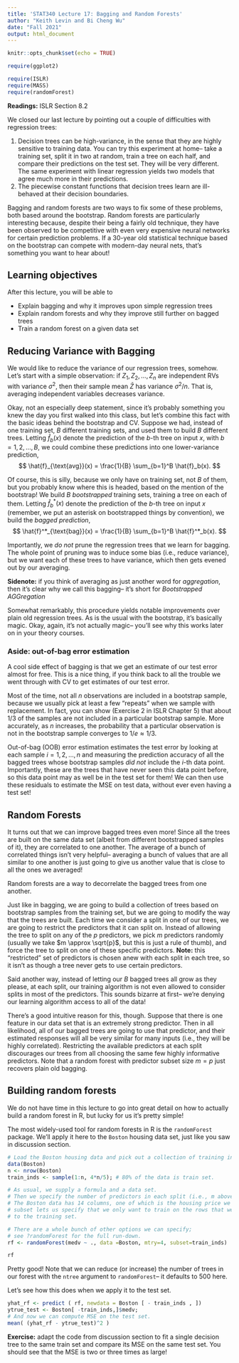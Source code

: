 ```yaml
---
title: 'STAT340 Lecture 17: Bagging and Random Forests'
author: "Keith Levin and Bi Cheng Wu"
date: "Fall 2021"
output: html_document
---
```


```r
knitr::opts_chunk$set(echo = TRUE)

require(ggplot2)

require(ISLR)
require(MASS)
require(randomForest)
```

__Readings:__ ISLR Section 8.2

We closed our last lecture by pointing out a couple of difficulties with regression trees:

1. Decision trees can be high-variance, in the sense that they are highly sensitive to training data. You can try this experiment at home-- take a training set, split it in two at random, train a tree on each half, and compare their predictions on the test set. They will be very different. The same experiment with linear regression yields two models that agree much more in their predictions.
2. The piecewise constant functions that decision trees learn are ill-behaved at their decision boundaries.

Bagging and random forests are two ways to fix some of these problems, both based around the bootstrap.
Random forests are particularly interesting because, despite their being a fairly old technique, they have been observed to be competitive with even very expensive neural networks for certain prediction problems.
If a 30-year old statistical technique based on the bootstrap can compete with modern-day neural nets, that's something you want to hear about!

## Learning objectives

After this lecture, you will be able to

- Explain bagging and why it improves upon simple regression trees
- Explain random forests and why they improve still further on bagged trees
- Train a random forest on a given data set

## Reducing Variance with Bagging

We would like to reduce the variance of our regression trees, somehow.
Let's start with a simple observation: if $Z_1,Z_2,\dots,Z_n$ are independent RVs with variance $\sigma^2$, then their sample mean $\bar{Z}$ has variance $\sigma^2/n$.
That is, averaging independent variables decreases variance.

Okay, not an especially deep statement, since it's probably something you knew the day you first walked into this class, but let's combine this fact with the basic ideas behind the bootstrap and CV.
Suppose we had, instead of one training set, $B$ different training sets, and used them to build $B$ different trees.
Letting $\hat{f}_b(x)$ denote the prediction of the $b$-th tree on input $x$, with $b=1,2,\dots,B$, we could combine these predictions into one lower-variance prediction,
$$
\hat{f}_{\text{avg}}(x) = \frac{1}{B} \sum_{b=1}^B \hat{f}_b(x).
$$

Of course, this is silly, because we only have on training set, not $B$ of them, but you probably know where this is headed, based on the mention of the bootstrap!
We build $B$ *bootstrapped* training sets, training a tree on each of them.
Letting $\hat{f}^*_b(x)$ denote the prediction of the $b$-th tree on input $x$
(remember, we put an asterisk on bootstrapped things by convention), we build the *bagged prediction*,
$$
\hat{f}^*_{\text{bag}}(x) = \frac{1}{B} \sum_{b=1}^B \hat{f}^*_b(x).
$$

Importantly, we *do not* prune the regression trees that we learn for bagging.
The whole point of pruning was to induce some bias (i.e., reduce variance), but we want each of these trees to have variance, which then gets evened out by our averaging.

__Sidenote:__ if you think of averaging as just another word for *aggregation*, then it's clear why we call this bagging-- it's short for *Bootstrapped AGGregation*

Somewhat remarkably, this procedure yields notable improvements over plain old regression trees.
As is the usual with the bootstrap, it's basically magic.
Okay, again, it's not actually magic-- you'll see why this works later on in your theory courses.

### Aside: out-of-bag error estimation

A cool side effect of bagging is that we get an estimate of our test error almost for free.
This is a nice thing, if you think back to all the trouble we went through with CV to get estimates of our test error.

Most of the time, not all $n$ observations are included in a bootstrap sample, because we usually pick at least a few "repeats" when we sample with replacement.
In fact, you can show (Exercise 2 in ISLR Chapter 5) that about 1/3 of the samples are not included in a particular bootstrap sample.
More accurately, as $n$ increases, the probability that a particular observation is not in the bootstrap sample converges to $1/e \approx 1/3$.

Out-of-bag (OOB) error estimation estimates the test error by looking at each sample $i=1,2,\dots,n$ and measuring the prediction accuracy of all the bagged trees whose bootstrap samples *did not* include the $i$-th data point.
Importantly, these are the trees that have never seen this data point before, so this data point may as well be in the test set for them!
We can then use these residuals to estimate the MSE on test data, without ever even having a test set!

## Random Forests

It turns out that we can improve bagged trees even more!
Since all the trees are built on the same data set (albeit from different bootstrapped samples of it), they are correlated to one another.
The average of a bunch of correlated things isn't very helpful-- averaging a bunch of values that are all similar to one another is just going to give us another value that is close to all the ones we averaged!

Random forests are a way to decorrelate the bagged trees from one another.

Just like in bagging, we are going to build a collection of trees based on bootstrap samples from the training set, but we are going to modify the way that the trees are built.
Each time we consider a split in one of our trees, we are going to restrict the predictors that it can split on.
Instead of allowing the tree to split on any of the $p$ predictors, we pick $m$ predictors randomly (usually we take $m \approx \sqrt{p}$, but this is just a rule of thumb), and force the tree to split on one of these specific predictors.
__Note:__ this "restricted" set of predictors is chosen anew with each split in each tree, so it isn't as though a tree never gets to use certain predictors.

Said another way, instead of letting our $B$ bagged trees all grow as they please, at each split, our training algorithm is not even allowed to consider splits in most of the predictors.
This sounds bizarre at first-- we're denying our learning algorithm access to all of the data!

There's a good intuitive reason for this, though.
Suppose that there is one feature in our data set that is an extremely strong predictor.
Then in all likelihood, all of our bagged trees are going to use that predictor, and their estimated responses will all be very similar for many inputs (i.e., they will be highly correlated).
Restricting the available predictors at each split discourages our trees from all choosing the same few highly informative predictors.
Note that a random forest with predictor subset size $m=p$ just recovers plain old bagging.

## Building random forests

We do not have time in this lecture to go into great detail on how to actually build a random forest in R, but lucky for us it's pretty simple!

The most widely-used tool for random forests in R is the `randomForest` package.
We'll apply it here to the `Boston` housing data set, just like you saw in discussion section.
```r
# Load the Boston housing data and pick out a collection of training instances
data(Boston)
n <- nrow(Boston)
train_inds <- sample(1:n, 4*n/5); # 80% of the data is train set.

# As usual, we supply a formula and a data set.
# Then we specify the number of predictors in each split (i.e., m above) with mtry
# The Boston data has 14 columns, one of which is the housing price we want to predict, so we'll go with 4 variables.
# subset lets us specify that we only want to train on the rows that we assigned
# to the training set.

# There are a whole bunch of other options we can specify;
# see ?randomForest for the full run-down.
rf <- randomForest(medv ~ ., data =Boston, mtry=4, subset=train_inds)

rf
```
Pretty good! Note that we can reduce (or increase) the number of trees in our forest with the `ntree` argument to `randomForest`-- it defaults to 500 here.

Let's see how this does when we apply it to the test set.
```r

yhat_rf <- predict ( rf, newdata = Boston [ - train_inds , ])
ytrue_test <- Boston[ -train_inds,]$medv;
# And now we can compute MSE on the test set.
mean( (yhat_rf - ytrue_test)^2 )
```
__Exercise:__ adapt the code from discussion section to fit a single decision tree to the same train set and compare its MSE on the same test set. You should see that the MSE is two or three times as large!



